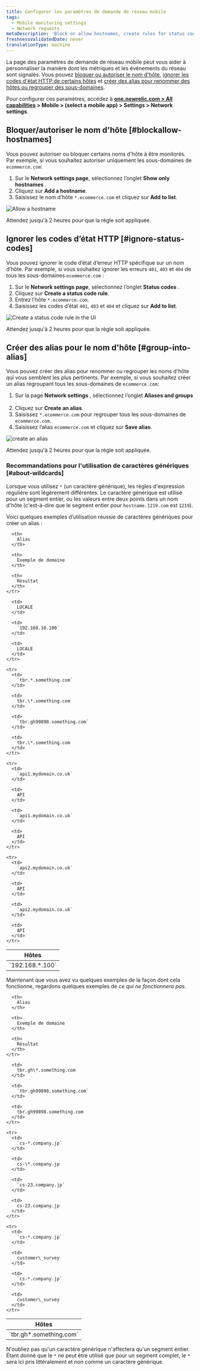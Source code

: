 ```yaml
---
title: Configurer les paramètres de demande de réseau mobile
tags:
  - Mobile monitoring settings
  - Network requests
metaDescription: 'Block or allow hostnames, create rules for status codes, and create aliases for hostnames.'
freshnessValidatedDate: never
translationType: machine
---
```


La page des paramètres de demande de réseau mobile peut vous aider à personnaliser la manière dont les métriques et les événements du réseau sont signalés. Vous pouvez [bloquer ou autoriser le nom d&apos;hôte](#blockallow-hostnames), [ignorer les codes d&apos;état HTTP de certains hôtes](#ignore-status-codes) et [créer des alias pour renommer des hôtes ou regrouper des sous-domaines](#group-into-alias).

Pour configurer ces paramètres, accédez à <DNT>**[one.newrelic.com &gt; All capabilities](https://one.newrelic.com/all-capabilities) &gt; Mobile &gt; (select a mobile app) &gt; Settings &gt; Network settings**</DNT>.

## Bloquer/autoriser le nom d&apos;hôte [#blockallow-hostnames]

Vous pouvez autoriser ou bloquer certains noms d&apos;hôte à être monitorés. Par exemple, si vous souhaitez autoriser uniquement les sous-domaines de `ecommerce.com`:

1. Sur le <DNT>**Network settings page**</DNT>, sélectionnez l’onglet <DNT>**Show only hostnames**</DNT> .
2. Cliquez sur <DNT>**Add a hostname**</DNT>.
3. Saisissez le nom d’hôte `*.ecommerce.com` et cliquez sur <DNT>**Add to list**</DNT>.

<img title="Allow a hostname" alt="Allow a hostname" src="/images/mobile_screenshot-full_show-hostname.webp" />

Attendez jusqu&apos;à 2 heures pour que la règle soit appliquée.

## Ignorer les codes d’état HTTP [#ignore-status-codes]

Vous pouvez ignorer le code d’état d’erreur HTTP spécifique sur un nom d’hôte. Par exemple, si vous souhaitez ignorer les erreurs `401`, `403` et `404` de tous les sous-domaines `ecommerce.com` :

1. Sur le <DNT>**Network settings page**</DNT>, sélectionnez l’onglet <DNT>**Status codes**</DNT> .
2. Cliquez sur <DNT>**Create a status code rule**</DNT>.
3. Entrez l&apos;hôte `*.ecommerce.com`.
4. Saisissez les codes d’état `401`, `403` et `404` et cliquez sur <DNT>**Add to list**</DNT>.

<img title="Create a status code rule" alt="Create a status code rule in the UI" src="/images/mobile_screenshot-full_new-status-rule.webp" />

Attendez jusqu&apos;à 2 heures pour que la règle soit appliquée.

## Créer des alias pour le nom d&apos;hôte [#group-into-alias]

Vous pouvez créer des alias pour renommer ou regrouper les noms d&apos;hôte qui vous semblent les plus pertinents. Par exemple, si vous souhaitez créer un alias regroupant tous les sous-domaines de `ecommerce.com`:

1. Sur la page <DNT>**Network settings**</DNT> , sélectionnez l’onglet <DNT>**Aliases and groups**</DNT> .
2. Cliquez sur <DNT>**Create an alias**</DNT>.
3. Saisissez `*.ecommerce.com` pour regrouper tous les sous-domaines de `ecommerce.com`.
4. Saisissez l’alias `ecommerce.com` et cliquez sur <DNT>**Save alias**</DNT>.

<img title="Create an alias" alt="create an alias" src="/images/mobile_screenshot-full_create-alias.webp" />

Attendez jusqu&apos;à 2 heures pour que la règle soit appliquée.

### Recommandations pour l&apos;utilisation de caractères génériques [#about-wildcards]

Lorsque vous utilisez `*` (un caractère générique), les règles d&apos;expression régulière sont légèrement différentes. Le caractère générique est utilisé pour un segment entier, ou les valeurs entre deux points dans un nom d&apos;hôte (c&apos;est-à-dire que le segment entier pour `hostname.1219.com` est `1219`).

Voici quelques exemples d’utilisation réussie de caractères génériques pour créer un alias :

<table>
  <thead>
    <tr>
      <th>
        Hôtes
      </th>

      <th>
        Alias
      </th>

      <th>
        Exemple de domaine
      </th>

      <th>
        Résultat
      </th>
    </tr>
  </thead>

  <tbody>
    <tr>
      <td>
        `192.168.*.100`
      </td>

      <td>
        LOCALE
      </td>

      <td>
        `192.168.10.100`
      </td>

      <td>
        LOCALE
      </td>
    </tr>

    <tr>
      <td>
        `tbr.*.something.com`
      </td>

      <td>
        tbr.\*.something.com
      </td>

      <td>
        `tbr.gh99898.something.com`
      </td>

      <td>
        tbr.\*.something.com
      </td>
    </tr>

    <tr>
      <td>
        `api1.mydomain.co.uk`
      </td>

      <td>
        API
      </td>

      <td>
        `api1.mydomain.co.uk`
      </td>

      <td>
        API
      </td>
    </tr>

    <tr>
      <td>
        `api2.mydomain.co.uk`
      </td>

      <td>
        API
      </td>

      <td>
        `api2.mydomain.co.uk`
      </td>

      <td>
        API
      </td>
    </tr>
  </tbody>
</table>

Maintenant que vous avez vu quelques exemples de la façon dont cela fonctionne, regardons quelques exemples de *ce qui ne fonctionnera pas*.

<table>
  <thead>
    <tr>
      <th>
        Hôtes
      </th>

      <th>
        Alias
      </th>

      <th>
        Exemple de domaine
      </th>

      <th>
        Résultat
      </th>
    </tr>
  </thead>

  <tbody>
    <tr>
      <td>
        `tbr.gh*.something.com`
      </td>

      <td>
        tbr.gh\*.something.com
      </td>

      <td>
        `tbr.gh99898.something.com`
      </td>

      <td>
        tbr.gh99898.something.com
      </td>
    </tr>

    <tr>
      <td>
        `cs-*.company.jp`
      </td>

      <td>
        cs-\*.company.jp
      </td>

      <td>
        `cs-23.company.jp`
      </td>

      <td>
        cs-23.company.jp
      </td>
    </tr>

    <tr>
      <td>
        `cs-*.company.jp`
      </td>

      <td>
        customer\_survey
      </td>

      <td>
        `cs-*.company.jp`
      </td>

      <td>
        customer\_survey
      </td>
    </tr>
  </tbody>
</table>

N&apos;oubliez pas qu&apos;un caractère générique n&apos;affectera qu&apos;un segment entier. Étant donné que le `*` ne peut être utilisé que pour un segment complet, le `*` sera ici pris littéralement et non comme un caractère générique.